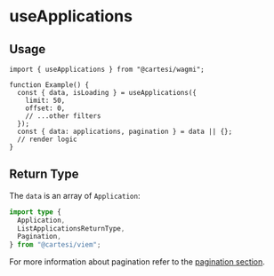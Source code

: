 # useApplications

## Usage

```tsx twoslash
import { useApplications } from "@cartesi/wagmi";

function Example() {
  const { data, isLoading } = useApplications({
    limit: 50,
    offset: 0,
    // ...other filters
  });
  const { data: applications, pagination } = data || {};
  // render logic
}
```

## Return Type

The `data` is an array of `Application`:

```ts twoslash
import type {
  Application,
  ListApplicationsReturnType,
  Pagination,
} from "@cartesi/viem";
```

For more information about pagination refer to the [pagination section](/wagmi#index).
